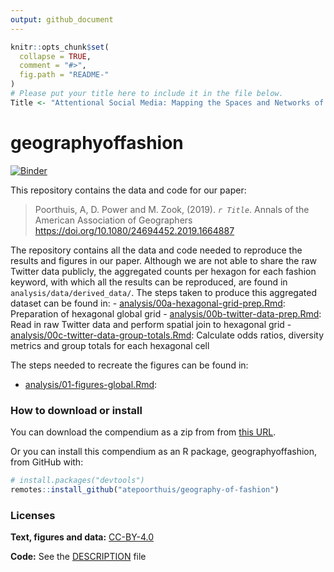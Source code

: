 ```yaml
---
output: github_document
---
```


<!-- README.md is generated from README.Rmd. Please edit that file -->

```r
knitr::opts_chunk$set(
  collapse = TRUE,
  comment = "#>",
  fig.path = "README-"
)
# Please put your title here to include it in the file below.
Title <- "Attentional Social Media: Mapping the Spaces and Networks of the Fashion Industry"
```

# geographyoffashion

[![Binder](https://mybinder.org/badge_logo.svg)](https://mybinder.org/v2/gh/atepoorthuis/geography-of-fashion/master
?urlpath=rstudio)

This repository contains the data and code for our paper:

> Poorthuis, A, D. Power and M. Zook, (2019). _`r Title`_. Annals of the American Association of Geographers <https://doi.org/10.1080/24694452.2019.1664887>

The repository contains all the data and code needed to reproduce the results and figures in our paper. Although we are not able to share the raw Twitter data publicly, the aggregated counts per hexagon for each fashion keyword, with which all the results can be reproduced, are found in `analysis/data/derived_data/`. The steps taken to produce this aggregated dataset can be found in:
- [analysis/00a-hexagonal-grid-prep.Rmd](analysis/00a-hexagonal-grid-prep.md): Preparation of hexagonal global grid
- [analysis/00b-twitter-data-prep.Rmd](analysis/00b-twitter-data-prep.md): Read in raw Twitter data and perform spatial join to hexagonal grid
- [analysis/00c-twitter-data-group-totals.Rmd](analysis/00c-twitter-data-group-totals.md): Calculate odds ratios, diversity metrics and group totals for each hexagonal cell

The steps needed to recreate the figures can be found in:

- [analysis/01-figures-global.Rmd](analysis/01-figures-global.md):

### How to download or install

You can download the compendium as a zip from from [this URL](https://github.com/atepoorthuis/geography-of-fashion/archive/master.zip).

Or you can install this compendium as an R package, geographyoffashion, from GitHub with:

```r
# install.packages("devtools")
remotes::install_github("atepoorthuis/geography-of-fashion")
```

### Licenses

**Text, figures and data:**  [CC-BY-4.0](http://creativecommons.org/licenses/by/4.0/)

**Code:** See the [DESCRIPTION](DESCRIPTION) file
